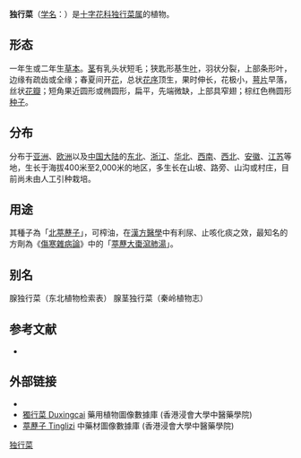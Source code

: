 {{Speciesbox
| name = 独行菜
| status = 
| status_system = 
| image =Lepidium apetalum 02.JPG
| genus = Lepidium
| species = apetalum
| authority = Willd.
}}

'''独行菜'''（[[学名|学名]]：{{lang|la|''Lepidium apetalum''}}）是[[十字花科|十字花科]][[独行菜属|独行菜属]]的植物。

== 形态 ==
一年生或二年生[[草本|草本]]。[[茎|茎]]有乳头状短毛；狭匙形基生[[叶|叶]]，羽状分裂，上部条形叶，边缘有疏齿或全缘；春夏间开[[花|花]]，总状[[花序|花序]]顶生，果时伸长，花极小，[[萼片|萼片]]早落，丝状[[花瓣|花瓣]]；短角果近圆形或椭圆形，扁平，先端微缺，上部具窄翅；棕红色椭圆形[[种子|种子]]。

== 分布 ==
分布于[[亚洲|亚洲]]、[[欧洲|欧洲]]以及[[中国大陆|中国大陆]]的[[中国东北地区|东北]]、[[浙江|浙江]]、[[华北|华北]]、[[中国西南|西南]]、[[中国西北|西北]]、[[安徽|安徽]]、[[江苏|江苏]]等地，生长于海拔400米至2,000米的地区，多生长在山坡、路旁、山沟或村庄，目前尚未由人工引种栽培。

== 用途 ==
其種子為「[[葶藶子|北葶藶子]]」，可榨油，在[[漢方醫學|漢方醫學]]中有利尿、止咳化痰之效，最知名的方劑為《[[傷寒雜病論|傷寒雜病論]]》中的「[[葶藶大棗瀉肺湯|葶藶大棗瀉肺湯]]」。

== 别名 ==
腺独行菜（东北植物检索表） 腺茎独行菜（秦岭植物志）

== 参考文献 ==
<div class="references-small">
* {{cite web| url =http://www.bioinfo.cn/db05/KmzwSpecies.php?action=view&id=6285| title =独行菜| work =《中国高等植物数据库全库》| publisher =中国科学院微生物研究所| author =昆明植物研究所| accessdate =2009-02-25| deadurl =yes| archiveurl =https://web.archive.org/web/20160305103041/http://www.bioinfo.cn/db05/KmzwSpecies.php?action=view&id=6285| archivedate =2016-03-05}}
</div>

==外部链接==
* {{zh-hans}}{{CVH|Lepidium apetalum}}
* [http://libproject.hkbu.edu.hk/was40/detail?lang=ch&channelid=1288&searchword=herb_id=D00610 獨行菜 Duxingcai] {{Wayback|url=http://libproject.hkbu.edu.hk/was40/detail?lang=ch&channelid=1288&searchword=herb_id=D00610 |date=20190808180038 }} 藥用植物圖像數據庫 (香港浸會大學中醫藥學院) {{zh}}{{en}}
* [http://libproject.hkbu.edu.hk/was40/detail?channelid=47953&searchword=pid=B00208 葶藶子 Tinglizi] {{Wayback|url=http://libproject.hkbu.edu.hk/was40/detail?channelid=47953&searchword=pid=B00208 |date=20190809010530 }} 中藥材圖像數據庫 (香港浸會大學中醫藥學院)

{{commons|Lepidium apetalum}}
{{wikispecies|Lepidium apetalum}}
{{Taxonbar|from=Q12590790}}

[[Category:独行菜属|独行菜]]


{{植物小作品}}